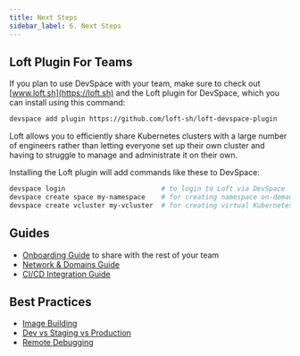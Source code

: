 ```yaml
---
title: Next Steps
sidebar_label: 6. Next Steps
---
```


## Loft Plugin For Teams
If you plan to use DevSpace with your team, make sure to check out [www.loft.sh](https://loft.sh) and the Loft plugin for DevSpace, which you can install using this command:
```bash
devspace add plugin https://github.com/loft-sh/loft-devspace-plugin
```

Loft allows you to efficiently share Kubernetes clusters with a large number of engineers rather than letting everyone set up their own cluster and having to struggle to manage and administrate it on their own.

Installing the Loft plugin will add commands like these to DevSpace:
```bash
devspace login                        # to login to Loft via DevSpace
devspace create space my-namespace    # for creating namespace on-demand via Loft
devspace create vcluster my-vcluster  # for creating virtual Kubernetes clusters via Loft
```

## Guides
- [Onboarding Guide](../guides/basics.mdx) to share with the rest of your team
- [Network & Domains Guide](../guides/networking-domains.mdx)
- [CI/CD Integration Guide](../guides/ci-cd-integration.mdx)

## Best Practices
- [Image Building](../guides/image-building.mdx)
- [Dev vs Staging vs Production](../guides/dev-staging-production.mdx)
- [Remote Debugging](../guides/remote-debugging.mdx)
